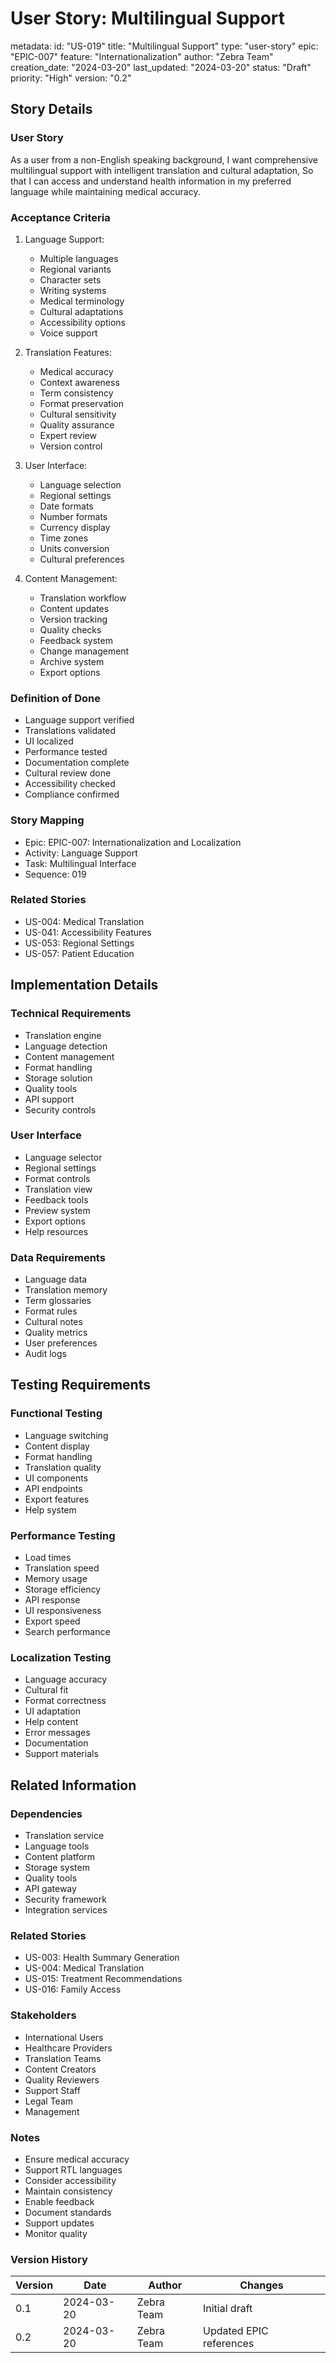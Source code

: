 # User Story: Multilingual Support

metadata:
  id: "US-019"
  title: "Multilingual Support"
  type: "user-story"
  epic: "EPIC-007"
  feature: "Internationalization"
  author: "Zebra Team"
  creation_date: "2024-03-20"
  last_updated: "2024-03-20"
  status: "Draft"
  priority: "High"
  version: "0.2"

## Story Details
### User Story
As a user from a non-English speaking background,
I want comprehensive multilingual support with intelligent translation and cultural adaptation,
So that I can access and understand health information in my preferred language while maintaining medical accuracy.

### Acceptance Criteria
1. Language Support:
   - Multiple languages
   - Regional variants
   - Character sets
   - Writing systems
   - Medical terminology
   - Cultural adaptations
   - Accessibility options
   - Voice support

2. Translation Features:
   - Medical accuracy
   - Context awareness
   - Term consistency
   - Format preservation
   - Cultural sensitivity
   - Quality assurance
   - Expert review
   - Version control

3. User Interface:
   - Language selection
   - Regional settings
   - Date formats
   - Number formats
   - Currency display
   - Time zones
   - Units conversion
   - Cultural preferences

4. Content Management:
   - Translation workflow
   - Content updates
   - Version tracking
   - Quality checks
   - Feedback system
   - Change management
   - Archive system
   - Export options

### Definition of Done
- Language support verified
- Translations validated
- UI localized
- Performance tested
- Documentation complete
- Cultural review done
- Accessibility checked
- Compliance confirmed

### Story Mapping
- Epic: EPIC-007: Internationalization and Localization
- Activity: Language Support
- Task: Multilingual Interface
- Sequence: 019

### Related Stories
- US-004: Medical Translation
- US-041: Accessibility Features
- US-053: Regional Settings
- US-057: Patient Education

## Implementation Details
### Technical Requirements
- Translation engine
- Language detection
- Content management
- Format handling
- Storage solution
- Quality tools
- API support
- Security controls

### User Interface
- Language selector
- Regional settings
- Format controls
- Translation view
- Feedback tools
- Preview system
- Export options
- Help resources

### Data Requirements
- Language data
- Translation memory
- Term glossaries
- Format rules
- Cultural notes
- Quality metrics
- User preferences
- Audit logs

## Testing Requirements
### Functional Testing
- Language switching
- Content display
- Format handling
- Translation quality
- UI components
- API endpoints
- Export features
- Help system

### Performance Testing
- Load times
- Translation speed
- Memory usage
- Storage efficiency
- API response
- UI responsiveness
- Export speed
- Search performance

### Localization Testing
- Language accuracy
- Cultural fit
- Format correctness
- UI adaptation
- Help content
- Error messages
- Documentation
- Support materials

## Related Information
### Dependencies
- Translation service
- Language tools
- Content platform
- Storage system
- Quality tools
- API gateway
- Security framework
- Integration services

### Related Stories
- US-003: Health Summary Generation
- US-004: Medical Translation
- US-015: Treatment Recommendations
- US-016: Family Access

### Stakeholders
- International Users
- Healthcare Providers
- Translation Teams
- Content Creators
- Quality Reviewers
- Support Staff
- Legal Team
- Management

### Notes
- Ensure medical accuracy
- Support RTL languages
- Consider accessibility
- Maintain consistency
- Enable feedback
- Document standards
- Support updates
- Monitor quality

### Version History
| Version | Date | Author | Changes |
|---------|------|--------|----------|
| 0.1 | 2024-03-20 | Zebra Team | Initial draft |
| 0.2 | 2024-03-20 | Zebra Team | Updated EPIC references |
